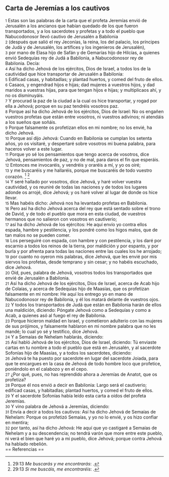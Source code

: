 == Carta de Jeremías a los cautivos ==

{{anchor|1}} <small>1</small> Estas son las palabras de la carta que el profeta Jeremías envió de Jerusalén a los ancianos que habían quedado de los que fueron transportados, y a los sacerdotes y profetas y a todo el pueblo que Nabucodonosor llevó cautivo de Jerusalén a Babilonia<br>
{{anchor|2}} <small>2</small> (después que salió el rey Jeconías, la reina, los del palacio, los príncipes de Judá y de Jerusalén, los artífices y los ingenieros de Jerusalén),<br>
{{anchor|3}} <small>3</small> por mano de Elasa hijo de Safán y de Gemarías hijo de Hilcías, a quienes envió Sedequías rey de Judá a Babilonia, a Nabucodonosor rey de Babilonia. Decía:<br>
{{anchor|4}} <small>4</small> Así ha dicho Jehová de los ejércitos, Dios de Israel, a todos los de la cautividad que hice transportar de Jerusalén a Babilonia:<br>
{{anchor|5}} <small>5</small> Edificad casas, y habitadlas; y plantad huertos, y comed del fruto de ellos.<br>
{{anchor|6}} <small>6</small> Casaos, y engendrad hijos e hijas; dad mujeres a vuestros hijos, y dad maridos a vuestras hijas, para que tengan hijos e hijas; y multiplicaos ahí, y no os disminuyáis.<br>
{{anchor|7}} <small>7</small> Y procurad la paz de la ciudad a la cual os hice transportar, y rogad por ella a Jehová; porque en su paz tendréis vosotros paz.<br>
{{anchor|8}} <small>8</small> Porque así ha dicho Jehová de los ejércitos, Dios de Israel: No os engañen vuestros profetas que están entre vosotros, ni vuestros adivinos; ni atendáis a los sueños que soñáis.<br>
{{anchor|9}} <small>9</small> Porque falsamente os profetizan ellos en mi nombre; no los envié, ha dicho Jehová.<br>
{{anchor|10}} <small>10</small> Porque así dijo Jehová: Cuando en Babilonia se cumplan los setenta años, yo os visitaré, y despertaré sobre vosotros mi buena palabra, para haceros volver a este lugar.<br>
{{anchor|11}} <small>11</small> Porque yo sé los pensamientos que tengo acerca de vosotros, dice Jehová, pensamientos de paz, y no de mal, para daros el fin que esperáis.<br>
{{anchor|12}} <small>12</small> Entonces me invocaréis, y vendréis y oraréis a mí, y yo os oiré;<br>
{{anchor|13}} <small>13</small> y me buscaréis y me hallaréis, porque me buscaréis de todo vuestro corazón. <ref>29:13 ''Me buscarás y me encontrarás'': {{lib|LU|130|8|2}}.</ref> <ref>29:13 ''Si me buscáis, me encontraréis'': {{lib|LU|131|2|9}}.</ref><br>
{{anchor|14}} <small>14</small> Y seré hallado por vosotros, dice Jehová, y haré volver vuestra cautividad, y os reuniré de todas las naciones y de todos los lugares adonde os arrojé, dice Jehová; y os haré volver al lugar de donde os hice llevar.<br>
{{anchor|15}} <small>15</small> Mas habéis dicho: Jehová nos ha levantado profetas en Babilonia.<br>
{{anchor|16}} <small>16</small> Pero así ha dicho Jehová acerca del rey que está sentado sobre el trono de David, y de todo el pueblo que mora en esta ciudad, de vuestros hermanos que no salieron con vosotros en cautiverio;<br>
{{anchor|17}} <small>17</small> así ha dicho Jehová de los ejércitos: He aquí envío yo contra ellos espada, hambre y pestilencia, y los pondré como los higos malos, que de tan malos no se pueden comer.<br>
{{anchor|18}} <small>18</small> Los perseguiré con espada, con hambre y con pestilencia, y los daré por escarnio a todos los reinos de la tierra, por maldición y por espanto, y por burla y por afrenta para todas las naciones entre las cuales los he arrojado;<br>
{{anchor|19}} <small>19</small> por cuanto no oyeron mis palabras, dice Jehová, que les envié por mis siervos los profetas, desde temprano y sin cesar; y no habéis escuchado, dice Jehová.<br>
{{anchor|20}} <small>20</small> Oíd, pues, palabra de Jehová, vosotros todos los transportados que envié de Jerusalén a Babilonia.<br>
{{anchor|21}} <small>21</small> Así ha dicho Jehová de los ejércitos, Dios de Israel, acerca de Acab hijo de Colaías, y acerca de Sedequías hijo de Maasías, que os profetizan falsamente en mi nombre: He aquí los entrego yo en mano de Nabucodonosor rey de Babilonia, y él los matará delante de vuestros ojos.<br>
{{anchor|22}} <small>22</small> Y todos los transportados de Judá que están en Babilonia harán de ellos una maldición, diciendo: Póngate Jehová como a Sedequías y como a Acab, a quienes asó al fuego el rey de Babilonia.<br>
{{anchor|23}} <small>23</small> Porque hicieron maldad en Israel, y cometieron adulterio con las mujeres de sus prójimos, y falsamente hablaron en mi nombre palabra que no les mandé; lo cual yo sé y testifico, dice Jehová.<br>
{{anchor|24}} <small>24</small> Y a Semaías de Nehelam hablarás, diciendo:<br>
{{anchor|25}} <small>25</small> Así habló Jehová de los ejércitos, Dios de Israel, diciendo: Tú enviaste cartas en tu nombre a todo el pueblo que está en Jerusalén, y al sacerdote Sofonías hijo de Maasías, y a todos los sacerdotes, diciendo:<br>
{{anchor|26}} <small>26</small> Jehová te ha puesto por sacerdote en lugar del sacerdote Joiada, para que te encargues en la casa de Jehová de todo hombre loco que profetice, poniéndolo en el calabozo y en el cepo.<br>
{{anchor|27}} <small>27</small> ¿Por qué, pues, no has reprendido ahora a Jeremías de Anatot, que os profetiza?<br>
{{anchor|28}} <small>28</small> Porque él nos envió a decir en Babilonia: Largo será el cautiverio; edificad casas, y habitadlas; plantad huertos, y comed el fruto de ellos.<br>
{{anchor|29}} <small>29</small> Y el sacerdote Sofonías había leído esta carta a oídos del profeta Jeremías.<br>
{{anchor|30}} <small>30</small> Y vino palabra de Jehová a Jeremías, diciendo:<br>
{{anchor|31}} <small>31</small> Envía a decir a todos los cautivos: Así ha dicho Jehová de Semaías de Nehelam: Porque os profetizó Semaías, y yo no lo envié, y os hizo confiar en mentira;<br>
{{anchor|32}} <small>32</small> por tanto, así ha dicho Jehová: He aquí que yo castigaré a Semaías de Nehelam y a su descendencia; no tendrá varón que more entre este pueblo, ni verá el bien que haré yo a mi pueblo, dice Jehová; porque contra Jehová ha hablado rebelión.<br>
== Referencias ==

<references />
